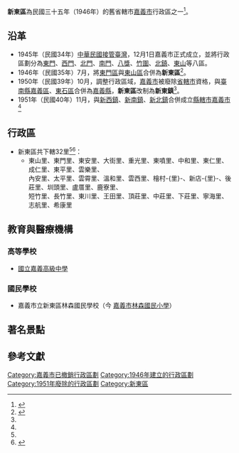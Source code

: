 {{noteTA
|1=zh-hans:台; zh-hant:臺;
|2=zh-hans:台林; zh-hant:台林;
|2=zh-hans:台斗坑; zh-hant:台斗坑;
|3=zh-hans:庄; zh-hant:庄;
|4=zh-hant:里;
}}
{{Infobox Former Subdivision
|native_name = 
|conventional_long_name = 新東區／新東鎮
|common_name = 嘉義市
|subdivision = [[嘉義市_(1945年－1950年)|嘉義市]][[區_(中華民國)|區]](1946-1950)<br>→[[嘉義縣|嘉義縣]][[鎮_(中華民國)|鎮]](1950-1951)
|nation = {{ROC}}
|title_leader = 區長
|leader1 = —
|year_leader1    = —
|leader2 = 
|year_leader2    = 
|year_pre = 
|event_pre=      
|date_pre=
|year_start = 1946年
|event_start = [[東門區|東門區]]、[[東山區_(嘉義市)|東山區]]二區合併為新東區。
|date_start =
|event1 = 改制[[嘉義縣|嘉義縣]]新東鎮。
|date_event1 = 1950年
|year_end = 1951年
|event_end = 與[[新西區|新西鎮]]、[[新南區|新南鎮]]、[[新北區_(嘉義市)|新北鎮]]合併為[[嘉義市_(縣轄市)|縣轄市]]。
|date_end = 
|p1 = 東門區
|flag_p1 = Flag of the Republic of China.svg
|p2 = 東山區 (嘉義市)
|flag_s2 = Flag of the Republic of China.svg
|s1 = 嘉義市 (縣轄市)
|flag_s1 = Flag of the Republic of China.svg
|image_flag = 
|flag_type = 
|flag = 
|image_coat = 
|symbol = 
|symbol_type = 
|image_map = Map Chiayi City 1946-01.svg
|image_map_caption = 嘉義市1946年~1950年行政區劃
|image_map2 = Map Chiayi City 1950-01.svg
|image_map2_caption = 1951年將新東、新西、新南、新北四鎮合併成嘉義市，為嘉義縣唯一的縣轄市
|stat_year1= 
|stat_area1= 
|stat_pop1= 
|political_subdiv = 32[[村里|里]]
|today = [[嘉義市|嘉義市]]
|footnotes = <big>'''鄰接行政區'''</big><br>[[新北區_(嘉義市)|新北區]]、[[新南區|新南區]]；[[臺南縣|臺南縣]][[民雄鄉|民雄鄉]]、[[竹崎鄉|竹崎鄉]]、[[番路鄉|番路鄉]]、[[中埔鄉|中埔鄉]]
}}

'''新東區'''為民國三十五年（1946年）的舊省轄市[[嘉義市_(1945年－1950年)|嘉義市]]行政區之一<ref name="#1">{{Cite web |url=http://www.aiplus.idv.tw/soviet/LTWCITY3.HTM |title=臺灣建制市的市轄區變遷 |access-date=2015-10-10 |archive-date=2017-05-04 |archive-url=https://web.archive.org/web/20170504030347/http://www.aiplus.idv.tw/soviet/LTWCITY3.HTM |dead-url=no }}</ref>。

== 沿革 ==
*1945年（民國34年）[[臺灣戰後時期|中華民國接管臺灣]]，12月1日嘉義市正式成立，並將行政區劃分為[[東門區|東門]]、[[西門區|西門]]、[[北門區_(嘉義市)|北門]]、[[南門區|南門]]、[[八獎區|八獎]]、[[竹圍區|竹圍]]、[[北鎮區|北鎮]]、[[東山區_(嘉義市)|東山]]等八區。
*1946年（民國35年）7月，將[[東門區|東門區]]與[[東山區_(嘉義市)|東山區]]合併為'''新東區'''<ref name="#2">{{Cite web |url=http://www.tbocc.gov.tw/ModuleMsg/Files/827/AttachFile/04-%E6%94%BF%E4%BA%8B%E5%BF%97089-122.pdf |title=《嘉義縣志，政事志，卷三》，頁100-104 |access-date=2016-09-24 |archive-date=2016-09-24 |archive-url=https://web.archive.org/web/20160924111424/http://www.tbocc.gov.tw/ModuleMsg/Files/827/AttachFile/04-%E6%94%BF%E4%BA%8B%E5%BF%97089-122.pdf |dead-url=no }}</ref>。
*1950年（民國39年）10月，調整行政區域，[[嘉義市_(1945年－1950年)|嘉義市]]被廢除[[省轄市|省轄市]]資格，與[[臺南縣|臺南縣]][[嘉義郡|嘉義區]]、[[東石郡|東石區]]合併為[[嘉義縣|嘉義縣]]，'''新東區'''改制為'''新東鎮'''<ref name="#1"/>。
*1951年（民國40年）11月，與[[新西鎮|新西鎮]]、[[新南區|新南鎮]]、[[新北鎮|新北鎮]]合併成立[[縣轄市|縣轄市]][[嘉義市_(縣轄市)|嘉義市]]<ref name="#1"/>

==行政區==
*新東區共下轄32里<ref name="#2"/><ref name="建置沿革篇">{{cite book |author1=王世慶 |title=重修臺灣省通志·卷七 政治志·建置沿革篇 |date=1991-06-30 |publisher=臺灣省文獻委員會 |page=}}</ref>{{Rp|413-414}}：
**東山里、東門里、東安里、大街里、重光里、東噴里、中和里、東仁里、成仁里、東平里、雲樂里、<br>內安里、太平里、雲霄里、溫和里、雲西里、檜村-{里}-、新店-{里}-、後莊里、圳頭里、盧厝里、鹿寮里、<br>短竹里、長竹里、東川里、王田里、頂莊里、中莊里、下莊里、寧海里、志航里、希康里

==教育與醫療機構==
=== 高等學校 ===
*[[國立嘉義高級中學|國立嘉義高級中學]]
=== 國民學校 ===
*嘉義市立新東區林森國民學校（今 [[嘉義市林森國民小學|嘉義市林森國民小學]]）

==著名景點==

==參考文獻==
<references />

{{嘉義市行政區劃}}

[[Category:嘉義市已撤銷行政區劃|Category:嘉義市已撤銷行政區劃]]
[[Category:1946年建立的行政區劃|Category:1946年建立的行政區劃]]
[[Category:1951年廢除的行政區劃|Category:1951年廢除的行政區劃]]
[[Category:新東區|Category:新東區]]